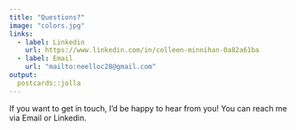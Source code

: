 ```yaml
---
title: "Questions?"
image: "colors.jpg"
links:
  - label: Linkedin
    url: https://www.linkedin.com/in/colleen-minnihan-0a82a61ba
  - label: Email
    url: "mailto:neelloc28@gmail.com"
output:
  postcards::jolla
---
```

 
If you want to get in touch, I'd be happy to hear from you!  You can reach me via Email or Linkedin.
